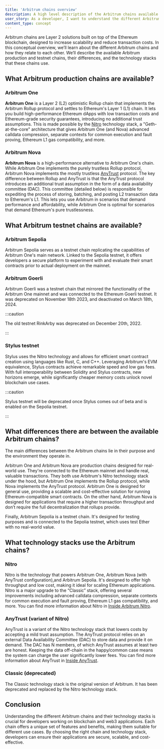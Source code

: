 ```yaml
---
title: 'Arbitrum chains overview'
description: A high level description of the Arbitrum chains available
user_story: As a developer, I want to understand the different Arbitrum chains and how they relate to each other.
content_type: concept
---
```



Arbitrum chains are Layer 2 solutions built on top of the Ethereum blockchain, designed to increase scalability and reduce transaction costs. In this conceptual overview, we’ll learn about the different Arbitrum chains and how they relate to each other. We’ll describe the available Arbitrum production and testnet chains, their differences, and the technology stacks that these chains use.

## What Arbitrum production chains are available?

### Arbitrum One

**Arbitrum One** is a Layer 2 (L2) optimistic Rollup chain that implements the Arbitrum Rollup protocol and settles to Ethereum's Layer 1 (L1) chain. It lets you build high-performance Ethereum dApps with low transaction costs and Ethereum-grade security guarantees, introducing no additional trust assumptions. This is made possible by the [Nitro](/how-arbitrum-works/04-geth-at-the-core.mdx) technology stack, a "Geth-at-the-core" architecture that gives Arbitrum One (and Nova) advanced calldata compression, separate contexts for common execution and fault proving, Ethereum L1 gas compatibility, and more.

### Arbitrum Nova

**Arbitrum Nova** is a high-performance alternative to Arbitrum One's chain. While Arbitrum One implements the purely trustless Rollup protocol, Arbitrum Nova implements the mostly trustless [AnyTrust](/how-arbitrum-works/inside-anytrust.md) protocol. The key difference between Rollup and AnyTrust is that the AnyTrust protocol introduces an additional trust assumption in the form of a data availability committee (DAC). This committee (detailed below) is responsible for expediting the process of storing, batching, and posting L2 transaction data to Ethereum's L1. This lets you use Arbitrum in scenarios that demand performance and affordability, while Arbitrum One is optimal for scenarios that demand Ethereum's pure trustlessness.

## What Arbitrum testnet chains are available?

### Arbitrum Sepolia

Arbitrum Sepolia serves as a testnet chain replicating the capabilities of Arbitrum One's main network. Linked to the Sepolia testnet, it offers developers a secure platform to experiment with and evaluate their smart contracts prior to actual deployment on the mainnet.

### Arbitrum Goerli

Arbitrum Goerli was a testnet chain that mirrored the functionality of the Arbitrum One mainnet and was connected to the Ethereum Goerli testnet. It was deprecated on November 18th 2023, and deactivated on March 18th, 2024.

:::caution

The old testnet RinkArby was deprecated on December 20th, 2022.

:::

### Stylus testnet

Stylus uses the Nitro technology and allows for efficient smart contract creation using languages like Rust, C, and C++. Leveraging Arbitrum's EVM equivalence, Stylus contracts achieve remarkable speed and low gas fees. With full interoperability between Solidity and Stylus contracts, new horizons emerge, while significantly cheaper memory costs unlock novel blockchain use cases.

:::caution

Stylus testnet will be deprecated once Stylus comes out of beta and is enabled on the Sepolia testnet.

:::

## What differences there are between the available Arbitrum chains?

The main differences between the Arbitrum chains lie in their purpose and the environment they operate in.

Arbitrum One and Arbitrum Nova are production chains designed for real-world use. They're connected to the Ethereum mainnet and handle real, valuable transactions. They both use Arbitrum's Nitro technology stack under the hood, but Arbitrum One implements the Rollup protocol, while Nova implements the AnyTrust protocol. Arbitrum One is designed for general use, providing a scalable and cost-effective solution for running Ethereum-compatible smart contracts. On the other hand, Arbitrum Nova is designed for applications that require a higher transaction throughput and don’t require the full decentralization that rollups provide.

Finally, Arbitrum Sepolia is a testnet chain. It's designed for testing purposes and is connected to the Sepolia testnet, which uses test Ether with no real-world value.

## What technology stacks use the Arbitrum chains?

### Nitro

Nitro is the technology that powers Arbitrum One, Arbitrum Nova (with AnyTrust configuration),and Arbitrum Sepolia. It's designed to offer high throughput and low cost, making it ideal for scaling Ethereum applications. Nitro is a major upgrade to the “Classic” stack, offering several improvements including advanced calldata compression, separate contexts for common execution and fault proving, Ethereum L1 gas compatibility, and more. You can find more information about Nitro in [Inside Arbitrum Nitro](/how-arbitrum-works/01-a-gentle-introduction.mdx).

### AnyTrust (variant of Nitro)

AnyTrust is a variant of the Nitro technology stack that lowers costs by accepting a mild trust assumption. The AnyTrust protocol relies on an external Data Availability Committee (DAC) to store data and provide it on demand. The DAC has N members, of which AnyTrust assumes at least two are honest. Keeping the data off-chain in the happy/common case means the system can charge the user significantly lower fees. You can find more information about AnyTrust in [Inside AnyTrust](/how-arbitrum-works/08-anytrust-protocol.mdx).

### Classic (deprecated)

The Classic technology stack is the original version of Arbitrum. It has been deprecated and replaced by the Nitro technology stack.

## Conclusion

Understanding the different Arbitrum chains and their technology stacks is crucial for developers working on blockchain and web3 applications. Each chain offers a unique set of features and benefits, making them suitable for different use cases. By choosing the right chain and technology stack, developers can ensure their applications are secure, scalable, and cost-effective.
